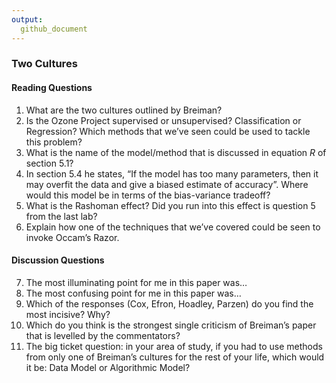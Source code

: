 ```yaml
---
output: 
  github_document
---
```


### Two Cultures

#### Reading Questions

1. What are the two cultures outlined by Breiman?
2. Is the Ozone Project supervised or unsupervised? Classification or Regression? Which methods that we've seen could be used to tackle this problem?
3. What is the name of the model/method that is discussed in equation $R$ of section 5.1?
4. In section 5.4 he states, "If the model has too many parameters, then it may overfit the data and give a biased estimate of accuracy". Where would this model be in terms of the bias-variance tradeoff?
5. What is the Rashoman effect? Did you run into this effect is question 5 from the last lab?
6. Explain how one of the techniques that we've covered could be seen to invoke Occam's Razor.

#### Discussion Questions
7. The most illuminating point for me in this paper was...
8. The most confusing point for me in this paper was...
9. Which of the responses (Cox, Efron, Hoadley, Parzen) do you find the most incisive? Why?
10. Which do you think is the strongest single criticism of Breiman's paper that is levelled by the commentators?
11. The big ticket question: in your area of study, if you had to use methods from only one of Breiman's cultures for the rest of your life, which would it be: Data Model or Algorithmic Model?